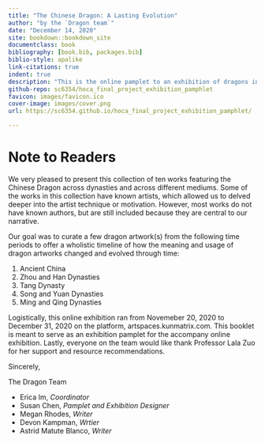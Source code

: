 ```yaml
--- 
title: "The Chinese Dragon: A Lasting Evolution"
author: "by the `Dragon team`"
date: "December 14, 2020"
site: bookdown::bookdown_site
documentclass: book
bibliography: [book.bib, packages.bib]
biblio-style: apalike
link-citations: true 
indent: true
description: "This is the online pamplet to an exhibition of dragons in Chinese art. This is part of a final curation project for History of Chinese Art at NYU Shanghai Fall 2020."
github-repo: sc6354/hoca_final_project_exhibition_pamphlet
favicon: images/favicon.ico
cover-image: images/cover.png
url: https://sc6354.github.io/hoca_final_project_exhibition_pamphlet/

---
```


# Note to Readers {-}
We very pleased to present this collection of ten works featuring the Chinese Dragon across dynasties and across different mediums. Some of the works in this collection have known artists, which allowed us to delved deeper into the artist technique or motivation. However, most works do not have known authors, but are still included because they are central to our narrative. 

Our goal was to curate a few dragon artwork(s) from the following time periods to offer a wholistic timeline of how the meaning and usage of dragon artworks changed and evolved through time:

1. Ancient China 
2. Zhou and Han Dynasties
3. Tang Dynasty 
4. Song and Yuan Dynasties
5. Ming and Qing Dynasties
 
Logistically, this online exhibition ran from Novemeber 20, 2020 to December 31, 2020 on the platform, artspaces.kunmatrix.com. This booklet is meant to serve as an exhibition pamplet for the accompany online exhibition. Lastly, everyone on the team would like thank Professor Lala Zuo for her support and resource recommendations. 

Sincerely, 

The Dragon Team 

- Erica Im, *Coordinator*
- Susan Chen, *Pamplet and Exhibition Designer*
- Megan Rhodes, *Writer*
- Devon Kampman, *Wrtier*
- Astrid Matute Blanco, *Writer*
